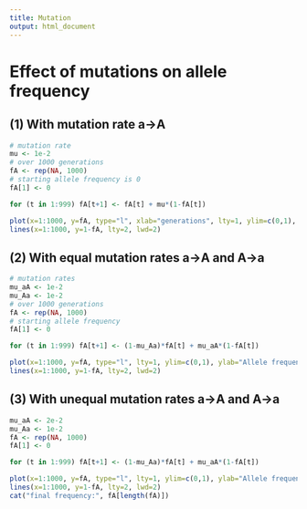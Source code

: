 ```yaml
---
title: Mutation
output: html_document
---
```


# Effect of mutations on allele frequency

## (1) With mutation rate a->A

```r
# mutation rate
mu <- 1e-2
# over 1000 generations
fA <- rep(NA, 1000)
# starting allele frequency is 0
fA[1] <- 0
```

```r
for (t in 1:999) fA[t+1] <- fA[t] + mu*(1-fA[t])
```

```r
plot(x=1:1000, y=fA, type="l", xlab="generations", lty=1, ylim=c(0,1), ylab="Allele frequency", lwd=2)
lines(x=1:1000, y=1-fA, lty=2, lwd=2)
```

## (2) With equal mutation rates a->A and A->a

```r
# mutation rates
mu_aA <- 1e-2
mu_Aa <- 1e-2
# over 1000 generations
fA <- rep(NA, 1000)
# starting allele frequency
fA[1] <- 0
```

```r
for (t in 1:999) fA[t+1] <- (1-mu_Aa)*fA[t] + mu_aA*(1-fA[t])
```

```r
plot(x=1:1000, y=fA, type="l", lty=1, ylim=c(0,1), ylab="Allele frequency", xlab="generations", lwd=2)
lines(x=1:1000, y=1-fA, lty=2, lwd=2)
```

## (3) With unequal mutation rates a->A and A->a

```r
mu_aA <- 2e-2
mu_Aa <- 1e-2
fA <- rep(NA, 1000)
fA[1] <- 0
```

```r
for (t in 1:999) fA[t+1] <- (1-mu_Aa)*fA[t] + mu_aA*(1-fA[t])
```

```r
plot(x=1:1000, y=fA, type="l", lty=1, ylim=c(0,1), ylab="Allele frequency", xlab="generations", lwd=2)
lines(x=1:1000, y=1-fA, lty=2, lwd=2)
cat("final frequency:", fA[length(fA)])
```

